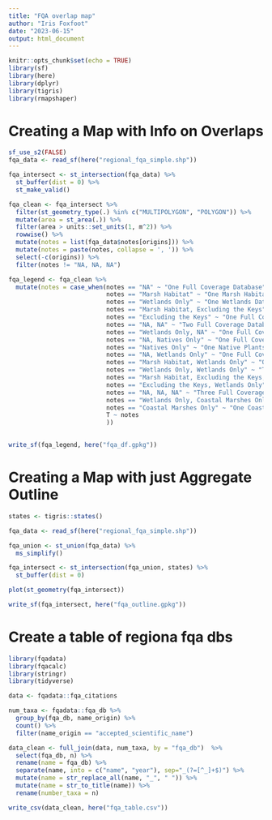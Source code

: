 ```yaml
---
title: "FQA overlap map"
author: "Iris Foxfoot"
date: "2023-06-15"
output: html_document
---
```


```r
knitr::opts_chunk$set(echo = TRUE)
library(sf)
library(here)
library(dplyr)
library(tigris)
library(rmapshaper)
```

# Creating a Map with Info on Overlaps

```r
sf_use_s2(FALSE)
fqa_data <- read_sf(here("regional_fqa_simple.shp"))

fqa_intersect <- st_intersection(fqa_data) %>%
  st_buffer(dist = 0) %>% 
  st_make_valid()

fqa_clean <- fqa_intersect %>% 
  filter(st_geometry_type(.) %in% c("MULTIPOLYGON", "POLYGON")) %>% 
  mutate(area = st_area(.)) %>% 
  filter(area > units::set_units(1, m^2)) %>% 
  rowwise() %>% 
  mutate(notes = list(fqa_data$notes[origins])) %>% 
  mutate(notes = paste(notes, collapse = ', ')) %>% 
  select(-c(origins)) %>% 
  filter(notes != "NA, NA, NA")

fqa_legend <- fqa_clean %>% 
  mutate(notes = case_when(notes == "NA" ~ "One Full Coverage Database",
                           notes == "Marsh Habitat" ~ "One Marsh Habitat Database",
                           notes == "Wetlands Only" ~ "One Wetlands Database",
                           notes == "Marsh Habitat, Excluding the Keys" ~ "One Full Coverage Database, One Marsh Habitat Database",
                           notes == "Excluding the Keys" ~ "One Full Coverage Database",
                           notes == "NA, NA" ~ "Two Full Coverage Databases",
                           notes == "Wetlands Only, NA" ~ "One Full Coverage Database, One Wetlands Database",
                           notes == "NA, Natives Only" ~ "One Full Coverage Database, One Native Plants Database",
                           notes == "Natives Only" ~ "One Native Plants Database",
                           notes == "NA, Wetlands Only" ~ "One Full Coverage Database, One Wetlands Database",
                           notes == "Marsh Habitat, Wetlands Only" ~ "One Marsh Habitat Database, One Wetlands Habitat Database",
                           notes == "Wetlands Only, Wetlands Only" ~ "Two Wetlands Databases",
                           notes == "Marsh Habitat, Excluding the Keys, Wetlands Only" ~ "One Full Coverage Database, One Marsh Habitat Database, One Wetlands Database",
                           notes == "Excluding the Keys, Wetlands Only" ~ "One Full Coverage Database, One Wetlands Database",
                           notes == "NA, NA, NA" ~ "Three Full Coverage Databases",
                           notes == "Wetlands Only, Coastal Marshes Only" ~ "One Marsh Habitat Database, One Wetlands Habitat Database",
                           notes == "Coastal Marshes Only" ~ "One Coastal Marsh Habitat Database",
                           T ~ notes
                           ))

  
write_sf(fqa_legend, here("fqa_df.gpkg"))
```

# Creating a Map with just Aggregate Outline

```r
states <- tigris::states()

fqa_data <- read_sf(here("regional_fqa_simple.shp"))

fqa_union <- st_union(fqa_data) %>% 
  ms_simplify()

fqa_intersect <- st_intersection(fqa_union, states) %>% 
  st_buffer(dist = 0)

plot(st_geometry(fqa_intersect))

write_sf(fqa_intersect, here("fqa_outline.gpkg"))
```

# Create a table of regiona fqa dbs

```r
library(fqadata)
library(fqacalc)
library(stringr)
library(tidyverse)

data <- fqadata::fqa_citations

num_taxa <- fqadata::fqa_db %>% 
  group_by(fqa_db, name_origin) %>% 
  count() %>% 
  filter(name_origin == "accepted_scientific_name")

data_clean <- full_join(data, num_taxa, by = "fqa_db")  %>%
  select(fqa_db, n) %>% 
  rename(name = fqa_db) %>% 
  separate(name, into = c("name", "year"), sep="_(?=[^_]+$)") %>% 
  mutate(name = str_replace_all(name, "_", " ")) %>% 
  mutate(name = str_to_title(name)) %>% 
  rename(number_taxa = n)

write_csv(data_clean, here("fqa_table.csv"))

```

